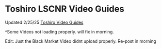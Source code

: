 # Toshiro LSCNR Video Guides 

Updated 2/25/25
[Toshiro Video Guides](https://drive.google.com/drive/folders/13x5ls1Nd1ibnF3bBVpP85YyGxcqYP03-?usp=sharing)

^Some Videos not loading properly. will fix in morning.

Edit: Just the Black Market Video didnt upload properly. Re-post in morning
